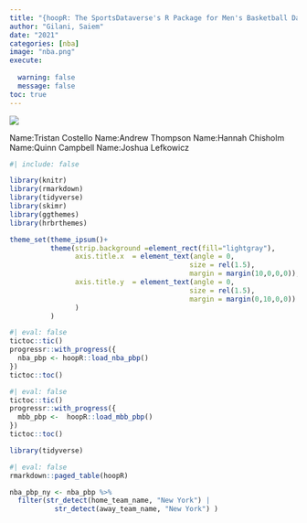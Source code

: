 ```yaml
---
title: "{hoopR: The SportsDataverse's R Package for Men's Basketball Data.}"
author: "Gilani, Saiem"
date: "2021"
categories: [nba]
image: "nba.png"
execute: 
  
  warning: false
  message: false
toc: true
---
```



![](nba.png)


Name:Tristan Costello
Name:Andrew Thompson
Name:Hannah Chisholm
Name:Quinn Campbell
Name:Joshua Lefkowicz
```r
#| include: false

library(knitr)
library(rmarkdown)
library(tidyverse)
library(skimr)
library(ggthemes)
library(hrbrthemes)

theme_set(theme_ipsum()+
          theme(strip.background =element_rect(fill="lightgray"),
                axis.title.x  = element_text(angle = 0,
                                            size = rel(1.5),
                                            margin = margin(10,0,0,0)),
                axis.title.y  = element_text(angle = 0,
                                            size = rel(1.5),
                                            margin = margin(0,10,0,0))
                )
          )
```




```r
#| eval: false
tictoc::tic()
progressr::with_progress({
  nba_pbp <- hoopR::load_nba_pbp()
})
tictoc::toc()

```

```r
#| eval: false
tictoc::tic()
progressr::with_progress({
  mbb_pbp <-  hoopR::load_mbb_pbp()
})
tictoc::toc()
```

```r
library(tidyverse)
```


```r
#| eval: false
rmarkdown::paged_table(hoopR) 
```
```r
nba_pbp_ny <- nba_pbp %>% 
  filter(str_detect(home_team_name, "New York") | 
           str_detect(away_team_name, "New York") )
```

```r


```

